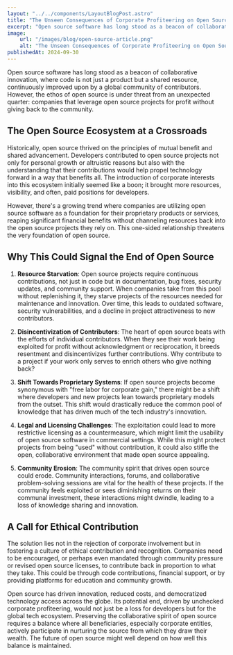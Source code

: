 ```yaml
---
layout: "../../components/LayoutBlogPost.astro"
title: "The Unseen Consequences of Corporate Profiteering on Open Source"
excerpt: "Open source software has long stood as a beacon of collaborative innovation, where code is not just a product but a shared resource, continuously improved upon by a global community of contributors."
image:
    url: "/images/blog/open-source-article.png"
    alt: "The Unseen Consequences of Corporate Profiteering on Open Source"
publishedAt: 2024-09-30
---
```


Open source software has long stood as a beacon of collaborative innovation, where code is not just a product but a shared resource, continuously improved upon by a global community of contributors. However, the ethos of open source is under threat from an unexpected quarter: companies that leverage open source projects for profit without giving back to the community.

## The Open Source Ecosystem at a Crossroads

Historically, open source thrived on the principles of mutual benefit and shared advancement. Developers contributed to open source projects not only for personal growth or altruistic reasons but also with the understanding that their contributions would help propel technology forward in a way that benefits all. The introduction of corporate interests into this ecosystem initially seemed like a boon; it brought more resources, visibility, and often, paid positions for developers.

However, there's a growing trend where companies are utilizing open source software as a foundation for their proprietary products or services, reaping significant financial benefits without channeling resources back into the open source projects they rely on. This one-sided relationship threatens the very foundation of open source.

## Why This Could Signal the End of Open Source

1. **Resource Starvation**: Open source projects require continuous contributions, not just in code but in documentation, bug fixes, security updates, and community support. When companies take from this pool without replenishing it, they starve projects of the resources needed for maintenance and innovation. Over time, this leads to outdated software, security vulnerabilities, and a decline in project attractiveness to new contributors.

2. **Disincentivization of Contributors**: The heart of open source beats with the efforts of individual contributors. When they see their work being exploited for profit without acknowledgment or reciprocation, it breeds resentment and disincentivizes further contributions. Why contribute to a project if your work only serves to enrich others who give nothing back?

3. **Shift Towards Proprietary Systems**: If open source projects become synonymous with "free labor for corporate gain," there might be a shift where developers and new projects lean towards proprietary models from the outset. This shift would drastically reduce the common pool of knowledge that has driven much of the tech industry's innovation.

4. **Legal and Licensing Challenges**: The exploitation could lead to more restrictive licensing as a countermeasure, which might limit the usability of open source software in commercial settings. While this might protect projects from being "used" without contribution, it could also stifle the open, collaborative environment that made open source appealing.

5. **Community Erosion**: The community spirit that drives open source could erode. Community interactions, forums, and collaborative problem-solving sessions are vital for the health of these projects. If the community feels exploited or sees diminishing returns on their communal investment, these interactions might dwindle, leading to a loss of knowledge sharing and innovation.

## A Call for Ethical Contribution

The solution lies not in the rejection of corporate involvement but in fostering a culture of ethical contribution and recognition. Companies need to be encouraged, or perhaps even mandated through community pressure or revised open source licenses, to contribute back in proportion to what they take. This could be through code contributions, financial support, or by providing platforms for education and community growth.

Open source has driven innovation, reduced costs, and democratized technology access across the globe. Its potential end, driven by unchecked corporate profiteering, would not just be a loss for developers but for the global tech ecosystem. Preserving the collaborative spirit of open source requires a balance where all beneficiaries, especially corporate entities, actively participate in nurturing the source from which they draw their wealth. The future of open source might well depend on how well this balance is maintained.
